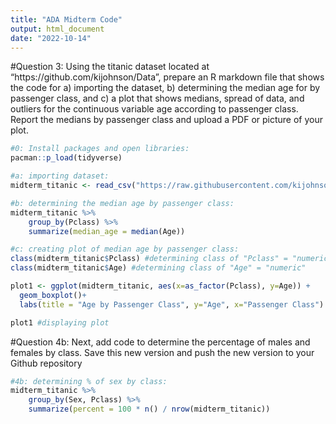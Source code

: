 ```yaml
---
title: "ADA Midterm Code"
output: html_document
date: "2022-10-14"
---
```

#Question 3: Using the titanic dataset located at "https://github.com/kijohnson/Data", prepare an R markdown file that shows the code for a) importing the dataset, b) determining the median age for by passenger class, and c) a plot that shows medians, spread of data, and outliers for the continuous variable age according to passenger class. Report the medians by passenger class and upload a PDF or picture of your plot.
```r
#0: Install packages and open libraries:
pacman::p_load(tidyverse)

#a: importing dataset:
midterm_titanic <- read_csv("https://raw.githubusercontent.com/kijohnson/Data/main/titanic.csv")

#b: determining the median age by passenger class:
midterm_titanic %>%
    group_by(Pclass) %>%
    summarize(median_age = median(Age))

#c: creating plot of median age by passenger class:
class(midterm_titanic$Pclass) #determining class of "Pclass" = "numeric"
class(midterm_titanic$Age) #determining class of "Age" = "numeric"

plot1 <- ggplot(midterm_titanic, aes(x=as_factor(Pclass), y=Age)) + 
  geom_boxplot()+
  labs(title = "Age by Passenger Class", y="Age", x="Passenger Class") #creating box plot of variables with  "Pclass" coded as factor

plot1 #displaying plot
```

#Question 4b: Next, add code to determine the percentage of males and females by class. Save this new version and push the new version to your Github repository

```r
#4b: determining % of sex by class:
midterm_titanic %>%
    group_by(Sex, Pclass) %>%
    summarize(percent = 100 * n() / nrow(midterm_titanic))
```














